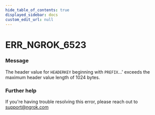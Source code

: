 ```yaml
---
hide_table_of_contents: true
displayed_sidebar: docs
custom_edit_url: null
---
```



# ERR_NGROK_6523

### Message
The header value for `HEADERKEY` beginning with `PREFIX`...' exceeds the maximum header value length of 1024 bytes.

### Further help
If you're having trouble resolving this error, please reach out to [support@ngrok.com](mailto:support@ngrok.com?subject=Help%20with%20ERR_NGROK_6523)


<ErrorDetails error='err_ngrok_6523' />
